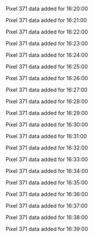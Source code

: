 Pixel 371 data added for 16:20:00

Pixel 371 data added for 16:21:00

Pixel 371 data added for 16:22:00

Pixel 371 data added for 16:23:00

Pixel 371 data added for 16:24:00

Pixel 371 data added for 16:25:00

Pixel 371 data added for 16:26:00

Pixel 371 data added for 16:27:00

Pixel 371 data added for 16:28:00

Pixel 371 data added for 16:29:00

Pixel 371 data added for 16:30:00

Pixel 371 data added for 16:31:00

Pixel 371 data added for 16:32:00

Pixel 371 data added for 16:33:00

Pixel 371 data added for 16:34:00

Pixel 371 data added for 16:35:00

Pixel 371 data added for 16:36:00

Pixel 371 data added for 16:37:00

Pixel 371 data added for 16:38:00

Pixel 371 data added for 16:39:00

